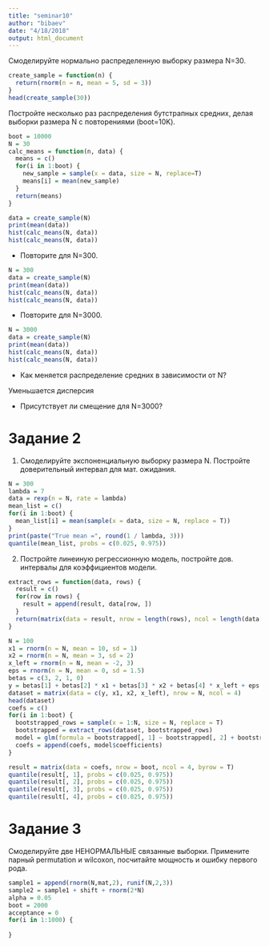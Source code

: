 ```yaml
---
title: "seminar10"
author: "bibaev"
date: "4/18/2018"
output: html_document
---
```


Смоделируйте нормально распределенную выборку размера N=30.
```r
create_sample = function(n) {
  return(rnorm(n = n, mean = 5, sd = 3))
}
head(create_sample(30))
```

Постройте несколько раз распределения бутстрапных средних, делая
выборки размера N с повторениями (boot=10K).
```r
boot = 10000
N = 30
calc_means = function(n, data) {
  means = c()
  for(i in 1:boot) {
    new_sample = sample(x = data, size = N, replace=T)
    means[i] = mean(new_sample)
  }
  return(means)
}

data = create_sample(N)
print(mean(data))
hist(calc_means(N, data))
hist(calc_means(N, data))
```


* Повторите для N=300.
```r
N = 300
data = create_sample(N)
print(mean(data))
hist(calc_means(N, data))
hist(calc_means(N, data))
```

* Повторите для N=3000.
```r
N = 3000
data = create_sample(N)
print(mean(data))
hist(calc_means(N, data))
hist(calc_means(N, data))
```

* Как меняется распределение средних в зависимости от N?

Уменьшается дисперсия

* Присутствует ли смещение для N=3000?

# Задание 2
1. Смоделируйте экспоненциальную выборку размера N. Постройте
доверительный интервал для мат. ожидания.
```r
N = 300
lambda = 7
data = rexp(n = N, rate = lambda)
mean_list = c()
for(i in 1:boot) {
  mean_list[i] = mean(sample(x = data, size = N, replace = T))
}
print(paste("True mean =", round(1 / lambda, 3)))
quantile(mean_list, probs = c(0.025, 0.975))
```

2. Постройте линеиную регрессионную модель, постройте дов.
интервалы для коэффициентов модели.
```r
extract_rows = function(data, rows) {
  result = c()
  for(row in rows) {
    result = append(result, data[row, ])
  }
  return(matrix(data = result, nrow = length(rows), ncol = length(data[1, ]), byrow = T))
}
```


```r
N = 100
x1 = rnorm(n = N, mean = 10, sd = 1)
x2 = rnorm(n = N, mean = 3, sd = 2)
x_left = rnorm(n = N, mean = -2, 3)
eps = rnorm(n = N, mean = 0, sd = 1.5)
betas = c(3, 2, 1, 0)
y = betas[1] + betas[2] * x1 + betas[3] * x2 + betas[4] * x_left + eps
dataset = matrix(data = c(y, x1, x2, x_left), nrow = N, ncol = 4)
head(dataset)
coefs = c()
for(i in 1:boot) {
  bootstrapped_rows = sample(x = 1:N, size = N, replace = T)
  bootstrapped = extract_rows(dataset, bootstrapped_rows)
  model = glm(formula = bootstrapped[, 1] ~ bootstrapped[, 2] + bootstrapped[, 3] + bootstrapped[, 4])
  coefs = append(coefs, model$coefficients)
}

result = matrix(data = coefs, nrow = boot, ncol = 4, byrow = T)
quantile(result[, 1], probs = c(0.025, 0.975))
quantile(result[, 2], probs = c(0.025, 0.975))
quantile(result[, 3], probs = c(0.025, 0.975))
quantile(result[, 4], probs = c(0.025, 0.975))
```

# Задание 3
Смоделируйте две НЕНОРМАЛЬНЫЕ связанные выборки. Примените
парный permutation и wilcoxon, посчитайте мощность и ошибку
первого рода.

```r
sample1 = append(rnorm(N,mat,2), runif(N,2,3))
sample2 = sample1 + shift + rnorm(2*N)
alpha = 0.05
boot = 2000
acceptance = 0
for(i in 1:1000) {
  
}
```

